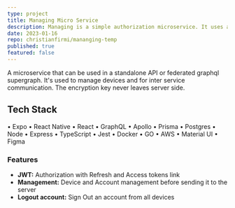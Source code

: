 ```yaml
---
type: project
title: Managing Micro Service
description: Managing is a simple authorization microservice. It uses a dual access refresh token authorization to authorize requests and responses. Its main function is to manage authorization, a devices multiple accounts.
date: 2023-01-16
repo: christianfirmi/mananging-temp
published: true
featured: false
---
```


A microservice that can be used in a standalone API or federated graphql supergraph. It's used to manage devices and for inter service communication. The encryption
key never leaves server side.

## Tech Stack

• Expo
• React Native
• React
• GraphQL
• Apollo
• Prisma
• Postgres
• Node
• Express
• TypeScript
• Jest
• Docker
• GO
• AWS
• Material UI
• Figma

### Features

- **JWT:** Authorization with Refresh and Access tokens
  link
- **Management:** Device and Account management
  before sending it to the server
- **Logout account:** Sign Out an account from all devices
